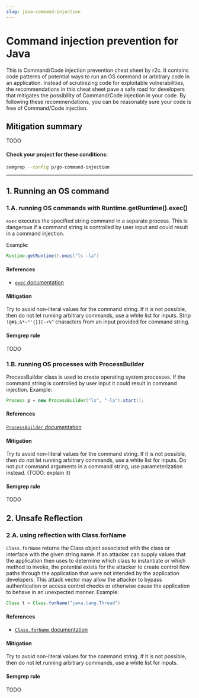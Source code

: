 ```yaml
---
slug: java-command-injection
---
```



# Command injection prevention for Java

This is Command/Code injection prevention cheat sheet by r2c. It contains code patterns of potential ways to run an OS command or arbitrary code in an application. Instead of scrutinizing code for exploitable vulnerabilities, the recommendations in this cheat sheet pave a safe road for developers that mitigates the possibility of Command/Code injection in your code. By following these recommendations, you can be reasonably sure your code is free of Command/Code injection.

## Mitigation summary

TODO

#### Check your project for these conditions:

```bash
semgrep --config p/go-command-injection
```

---

## 1. Running an OS command

### 1.A. running OS commands with **Runtime.getRuntime().exec()**

`exec` executes the specified string command in a separate process. This is dangerous if a command string is controlled by user input and could result in a command injection.

Example:

```java
Runtime.getRuntime().exec("ls -la")
```

#### References

- [`exec` documentation](https://docs.oracle.com/javase/7/docs/api/java/lang/Runtime.html#exec(java.lang.String))

#### Mitigation

Try to avoid non-literal values for the command string. If it is not possible, then do not let running arbitrary commands, use a white list for inputs. Strip `!@#$;&*~"'{}][-+%^` characters from an input provided for command string. 

#### Semgrep rule

TODO<LinkToRegistryRule ruleId="java.lang.security.audit.tainted-cmd-from-http-request.tainted-cmd-from-http-request" />

### 1.B. running OS processes with ProcessBuilder

ProcessBuilder class is used to create operating system processes. If the command string is controlled by user input it could result in command injection. 
Example:

```java
Process p = new ProcessBuilder("ls", "-la").start();
```

#### References

[`ProcessBuilder` documentation](https://docs.oracle.com/javase/7/docs/api/java/lang/ProcessBuilder.html)

#### Mitigation

Try to avoid non-literal values for the command string. If it is not possible, then do not let running arbitrary commands, use a white list for inputs. Do not put command arguments in a command string, use parameterization instead. (TODO: explain it) 

#### Semgrep rule

TODO<LinkToRegistryRule ruleId="java.servlets.security.tainted-cmd-from-http-request.tainted-cmd-from-http-request" />

## 2. Unsafe Reflection

### 2.A. using reflection with Class.forName

`Class.forName` returns the Class object associated with the class or interface with the given string name. If an attacker can supply values that the application then uses to determine which class to instantiate or which method to invoke, the potential exists for the attacker to create control flow paths through the application that were not intended by the application developers. This attack vector may allow the attacker to bypass authentication or access control checks or otherwise cause the application to behave in an unexpected manner. 
Example:

```java
Class t = Class.forName("java.lang.Thread")
```

#### References

- [`Class.forName` documentation](https://docs.oracle.com/javase/8/docs/api/java/lang/Class.html#forName-java.lang.String-)

#### Mitigation

Try to avoid non-literal values for the command string. If it is not possible, then do not let running arbitrary commands, use a white list for inputs. 

#### Semgrep rule

TODO<LinkToRegistryRule ruleId="TODO" />
